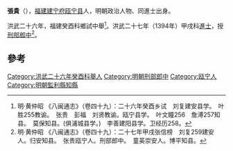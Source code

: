 '''張貴'''（{{bd|？||？|catIdx=}}），[[福建|福建]][[建宁府|建宁府]][[瓯宁县|瓯宁县]]人，明朝政治人物、同進士出身。

洪武二十六年，福建癸酉科鄉試中舉<ref>明·黄仲昭 《八闽通志》（卷四十九）：二十六年癸酉乡试　刘复建安县学。　叶胜255教谕。　张贵　彭福　刘贤教谕。瓯宁县学。　叶文瞳256　詹溥257知县。　莫保知县。(俱浦城县学。)　李善建阳县学。卫经历258。 </ref>。洪武二十七年（1394年）甲戌科[[進士|進士]]，授[[刑部|刑部]][[郎中_(官職)|郎中]]<ref>明·黄仲昭 《八闽通志》（卷四十九）：二十七年甲戌张信榜　刘复259建安人。归安知县。　张贵瓯宁人。刑部郎中。　童英崇安人。博平知县。</ref>。

==參考==
{{reflist}}
{{start box}}
{{s-off}}
{{s-before|[[劉淵_(明朝)|劉淵]]}}
{{s-title|明朝監利縣知縣|洪武年間}}
{{s-after|[[宋堅|宋堅]]}}
{{end box}}

{{明朝人物小作品}}
{{洪武二十七年甲戌科殿試金榜}}
{{DEFAULTSORT:Zhang張}}
[[Category:洪武二十六年癸酉科舉人|Category:洪武二十六年癸酉科舉人]]
[[Category:明朝刑部郎中|Category:明朝刑部郎中]]
[[Category:瓯宁人|Category:瓯宁人]]
[[Category:明朝監利縣知縣|Category:明朝監利縣知縣]]